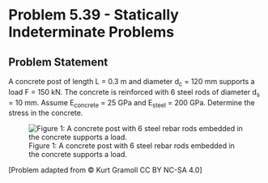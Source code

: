 # Problem 5.39 - Statically Indeterminate Problems {.unnumbered}

## Problem Statement
A concrete post of length L = 0.3  m and diameter d<sub>c</sub> = 120 mm supports a load F = 150 kN. The concrete is reinforced with 6 steel rods of diameter d<sub>s</sub> = 10 mm. Assume E<sub>concrete</sub> = 25 GPa and E<sub>steel</sub> = 200 GPa. Determine the stress in the concrete.

![Figure 1: A concrete post with 6 steel rebar rods embedded in the concrete supports a load. ](images/250.png){fig-alt="A concrete post with 6 steel rebar rods embedded in the concrete supports a load, F. The post has diamete d[c] and the rebar rods have diamete d[s]."}

\[Problem adapted from © Kurt Gramoll CC BY NC-SA 4.0\]